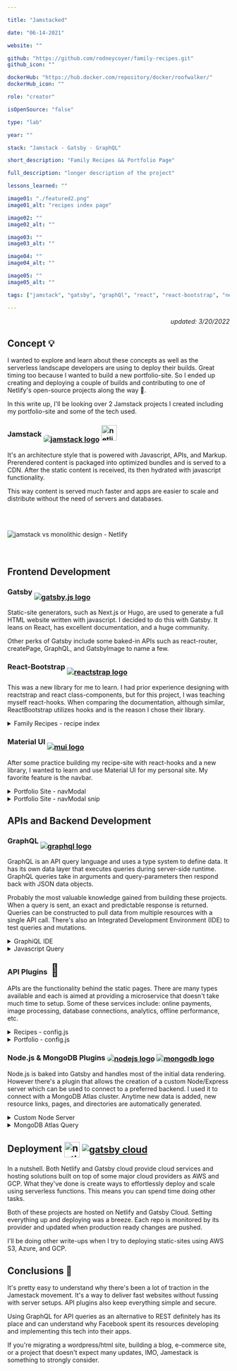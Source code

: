 ```yaml
---

title: "Jamstacked"

date: "06-14-2021"

website: ""

github: "https://github.com/rodneycoyer/family-recipes.git"
github_icon: ""

dockerHub: "https://hub.docker.com/repository/docker/roofwalker/"
dockerHub_icon: ""

role: "creator"

isOpenSource: "false"

type: "lab"

year: ""

stack: "Jamstack - Gatsby - GraphQL"

short_description: "Family Recipes && Portfolio Page"

full_description: "longer description of the project"

lessons_learned: ""

image01: "./featured2.png"
image01_alt: "recipes index page"

image02: ""
image02_alt: ""

image03: ""
image03_alt: ""

image04: ""
image04_alt: ""

image05: ""
image05_alt: ""

tags: ["jamstack", "gatsby", "graphQl", "react", "react-bootstrap", "netlify", "aws", "ec2", "s3", "cloud-front"]

---
```


<div style="text-align: end">
  <em>updated: 3/20/2022</em>
</div>

## Concept 💡

I wanted to explore and learn about these concepts as well as the serverless landscape developers are using to deploy their builds. Great timing too because I wanted to build a new portfolio-site. So I ended up creating and deploying a couple of builds and contributing to one of Netlify's open-source projects along the way 🎉.

In this write up, I'll be looking over 2 Jamstack projects I created including my portfolio-site and some of the tech used.

### Jamstack <a href="https://jamstack.org" target="_blank" rel="noreferrer"><img style="border-radius: 6px; vertical-align: -12px" src="https://do3z7e6uuakno.cloudfront.net/uploads/event/logo/1093832/2a813938a009bfe6d3e60be5902a502d.png" alt="jamstack logo"/></a> <a href="https://www.netlify.com/jamstack" target="_blank" rel="noreferrer"> <img style="vertical-align: -9px" src="https://www.vectorlogo.zone/logos/netlify/netlify-icon.svg" alt="netlify cli" width="35" height="auto"/></a>

It's an architecture style that is powered with Javascript, APIs, and Markup. Prerendered content is packaged into optimized bundles and is served to a CDN. After the static content is received, its then hydrated with javascript functionality.

This way content is served much faster and apps are easier to scale and distribute without the need of servers and databases.

<div style="margin-top: 4rem; margin-bottom: 4rem">
  <img src="./jamstackVSmono.png" alt="jamstack vs monolithic design - Netlify" />
</div>

## Frontend Development

### Gatsby <a href="https://gatsbyjs.com/" target="_blank" rel="noreferrer"><img style="vertical-align: -12px" src="https://www.datocms-assets.com/205/1624021714-cover.png" alt="gatsby.js logo"/></a>

Static-site generators, such as Next.js or Hugo, are used to generate a full HTML website written with javascript. I decided to do this with Gatsby. It leans on React, has excellent documentation, and a huge community.

Other perks of Gatsby include some baked-in APIs such as react-router, createPage, GraphQL, and GatsbyImage to name a few.

### React-Bootstrap <a href="https://react-bootstrap.github.io/" target="_blank" rel="noreferrer"><img style="vertical-align: -12px" src="https://crowdcast-prod.imgix.net/-KHhIzuATU2K4OVPd2sP/event-cover-5388" alt="reactstrap logo"/></a>

This was a new library for me to learn. I had prior experience designing with reactstrap and react class-components, but for this project, I was teaching myself react-hooks. When comparing the documentation, although similar, ReactBootstrap utilizes hooks and is the reason I chose their library.

  <details>
<summary> Family Recipes - recipe index </summary>

  ![family recipes landing page](/image01.png)
</details>

### Material UI <a href="https://mui.com/" target="_blank" rel="noreferrer"><img style="vertical-align: -12px" src="https://mui.com/static/logo.png" alt="mui logo"/></a>

After some practice building my recipe-site with react-hooks and a new library, I wanted to learn and use Material UI for my personal site. My favorite feature is the navbar.

  <details>
<summary> Portfolio Site - navModal </summary>

  ![portfolio nav modal](/portfolio-landing.png)
</details>


  <details>
<summary> Portfolio Site - navModal snip </summary>

  ![portfolio nav modal code](/navModal.png)
</details>

## APIs and Backend Development

### GraphQL <a href="https://graphql.org/" target="_blank" rel="noreferrer"><img style="vertical-align: -12px" src="https://upload.wikimedia.org/wikipedia/commons/thumb/1/17/GraphQL_Logo.svg/2048px-GraphQL_Logo.svg.png" alt="graphql logo"/></a>

GraphQL is an API query language and uses a type system to define data. It has its own data layer that executes queries during server-side runtime. GraphQL queries take in arguments and query-parameters then respond back with JSON data objects.

Probably the most valuable knowledge gained from building these projects. When a query is sent, an exact and predictable response is returned. Queries can be constructed to pull data from multiple resources with a single API call. There's also an Integrated Development Environment (IDE) to test queries and mutations.

  <details>
<summary> GraphiQL IDE </summary>

  ![graphiQL query](/portfolio-graphiql.png)
</details>

  <details>
<summary> Javascript Query</summary>

  ![graphiQL query](/graphqlQuery.png)
</details>




### API Plugins <a style="margin-left: .25rem; font-size: 28px; text-decoration: none" href="https://www.gatsbyjs.com/plugins" alt="gatsby plugins"> 🔌 </a>

APIs are the functionality behind the static pages. There are many types available and each is aimed at providing a microservice that doesn't take much time to setup. Some of these services include: online payments, image processing, database connections, analytics, offline performance, etc.

  <details>
<summary> Recipes - config.js </summary>

  ![recipes config.js](/recipes-config.png)
</details>

  <details>
<summary> Portfolio - config.js </summary>

  ![portfolio config.js](/portfolio-config.png)
</details>

### Node.js & MongoDB Plugins <a href="https://www.gatsbyjs.com/plugins/gatsby-plugin-nodejs/" target="_blank" rel="noreferrer"><img style="border-radius: 999px; vertical-align: middle" src="https://w7.pngwing.com/pngs/780/57/png-transparent-node-js-javascript-database-mongodb-native-miscellaneous-text-trademark.png" alt="nodejs logo"/></a> <a href="https://www.mongodb.com/" target="_blank" rel="noreferrer"><img style="vertical-align: middle" src="https://code4developers.com/wp-content/uploads/2019/10/MongoDBicon.png" alt="mongodb logo"/></a>

Node.js is baked into Gatsby and handles most of the initial data rendering. However there's a plugin that allows the creation of a custom Node/Express server which can be used to connect to a preferred backend. I used it to connect with a MongoDB Atlas cluster. Anytime new data is added, new resource links, pages, and directories are automatically generated.

  <details>
<summary> Custom Node Server </summary>

  ![node server](/recipe-server.png)
</details>

  <details>
<summary> MongoDB Atlas Query </summary>

  ![graphiQL query](/mongoDBquery.png)
</details>

## Deployment <a href="https://www.netlify.com/products/build" target="_blank" rel="noreferrer"> <img style="vertical-align: middle" src="https://www.vectorlogo.zone/logos/netlify/netlify-icon.svg" alt="netlify build" width="auto" height="35"/></a> <a href="https://www.gatsbyjs.com/products/cloud/" target="_blank" rel="noreferrer"> <img style="vertical-align: middle" src="https://www.datocms-assets.com/205/1624021714-cover.png?w=300" alt="gatsby cloud"/></a>

In a nutshell. Both Netlify and Gatsby cloud provide cloud services and hosting solutions built on top of some major cloud providers as AWS and GCP. What they've done is create ways to effortlessly deploy and scale using serverless functions. This means you can spend time doing other tasks.

Both of these projects are hosted on Netlify and Gatsby Cloud. Setting everything up and deploying was a breeze. Each repo is monitored by its provider and updated when production ready changes are pushed.

I'll be doing other write-ups when I try to deploying static-sites using AWS S3, Azure, and GCP.

## Conclusions 💭

It's pretty easy to understand why there's been a lot of traction in the Jamestack movement. It's a way to deliver fast websites without fussing with server setups. API plugins also keep everything simple and secure.

Using GraphQL for API queries as an alternative to REST definitely has its place and can understand why Facebook spent its resources developing and implementing this tech into their apps.

If you're migrating a wordpress/html site, building a blog, e-commerce site, or a project that doesn't expect many updates, IMO, Jamestack is something to strongly consider.
